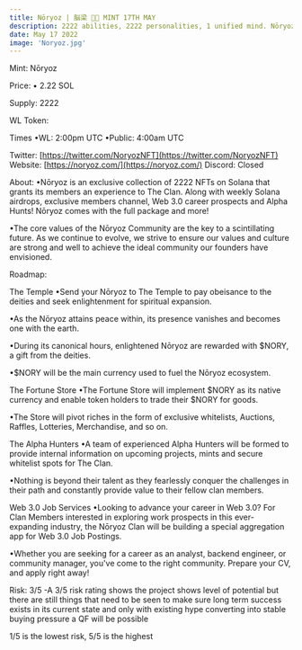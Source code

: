 ```yaml
---
title: Nōryoz | 脳梁 🔴👺 MINT 17TH MAY
description: 2222 abilities, 2222 personalities, 1 unified mind. Nōryoz — sentient, mystical beings each individually evolved with unique skillsets and telepathic abilities.
date: May 17 2022
image: 'Noryoz.jpg'
---
```


Mint:
Nōryoz

Price:
• 2.22 SOL

Supply: 2222

WL Token: 

Times
•WL: 2:00pm UTC
•Public: 4:00am UTC

Twitter: [https://twitter.com/NoryozNFT](https://twitter.com/NoryozNFT)
Website: [https://noryoz.com/](https://noryoz.com/)
Discord: Closed

About:
•Nōryoz is an exclusive collection of 2222 NFTs on Solana that grants its members an experience to The Clan. Along with weekly Solana airdrops, exclusive members channel, Web 3.0 career prospects and Alpha Hunts! Nōryoz comes with the full package and more!

•The core values of the Nōryoz Community are the key to a scintillating future. As we continue to evolve, we strive to ensure our values and culture are strong and well to achieve the ideal community our founders have envisioned.


Roadmap:

The Temple
•Send your Nōryoz to The Temple to pay obeisance to the deities and seek enlightenment for spiritual expansion.

•As the Nōryoz attains peace within, its presence vanishes and becomes one with the earth.

•During its canonical hours, enlightened Nōryoz are rewarded with $NORY, a gift from the deities.

•$NORY will be the main currency used to fuel the Nōryoz ecosystem.

The Fortune Store
•The Fortune Store will implement $NORY as its native currency and enable token holders to trade their $NORY for goods.

•The Store will pivot riches in the form of exclusive whitelists, Auctions, Raffles, Lotteries, Merchandise, and so on.


The Alpha Hunters
•A team of experienced Alpha Hunters will be formed to provide internal information on upcoming projects, mints and secure whitelist spots for The Clan.

•Nothing is beyond their talent as they fearlessly conquer the challenges in their path and
constantly provide value to their fellow clan members.


Web 3.0 Job Services
•Looking to advance your career in Web 3.0? For Clan Members interested in exploring work prospects in this ever-expanding industry, the Nōryoz Clan will be building a special aggregation app for Web 3.0 Job Postings.

•Whether you are seeking for a career as an analyst, backend engineer, or community manager, you've come to the right community. Prepare your CV, and apply right away!

Risk: 3/5
-A 3/5 risk rating shows the project shows level of potential but there are still things that need to be seen to make sure long term success exists in its current state and only with existing hype converting into stable buying pressure a QF will be possible

1/5 is the lowest risk, 5/5 is the highest